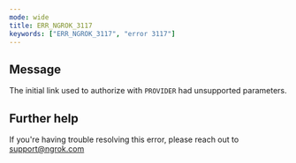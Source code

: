 ```yaml
---
mode: wide
title: ERR_NGROK_3117
keywords: ["ERR_NGROK_3117", "error 3117"]
---
```


## Message

The initial link used to authorize with `PROVIDER` had unsupported parameters.

## Further help

If you're having trouble resolving this error, please reach out to [support@ngrok.com](mailto:support@ngrok.com?subject=Help%20with%20ERR_NGROK_3117)
